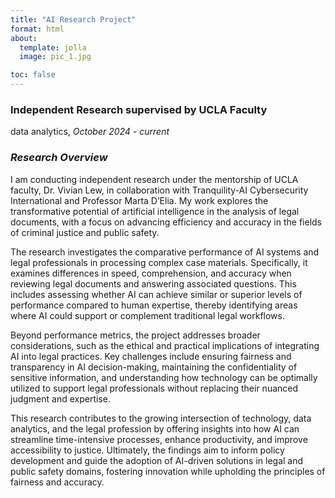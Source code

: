 ```yaml
---
title: "AI Research Project"
format: html
about:
  template: jolla
  image: pic_1.jpg

toc: false
---
```


### Independent Research supervised by UCLA Faculty 
data analytics, *October 2024 - current*

### *Research Overview*
I am conducting independent research under the mentorship of UCLA faculty, Dr. Vivian Lew, in collaboration with Tranquility-AI Cybersecurity International and Professor Marta D’Elia. My work explores the transformative potential of artificial intelligence in the analysis of legal documents, with a focus on advancing efficiency and accuracy in the fields of criminal justice and public safety.


The research investigates the comparative performance of AI systems and legal professionals in processing complex case materials. Specifically, it examines differences in speed, comprehension, and accuracy when reviewing legal documents and answering associated questions. This includes assessing whether AI can achieve similar or superior levels of performance compared to human expertise, thereby identifying areas where AI could support or complement traditional legal workflows.


Beyond performance metrics, the project addresses broader considerations, such as the ethical and practical implications of integrating AI into legal practices. Key challenges include ensuring fairness and transparency in AI decision-making, maintaining the confidentiality of sensitive information, and understanding how technology can be optimally utilized to support legal professionals without replacing their nuanced judgment and expertise.


This research contributes to the growing intersection of technology, data analytics, and the legal profession by offering insights into how AI can streamline time-intensive processes, enhance productivity, and improve accessibility to justice. Ultimately, the findings aim to inform policy development and guide the adoption of AI-driven solutions in legal and public safety domains, fostering innovation while upholding the principles of fairness and accuracy.


